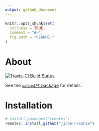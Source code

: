 ```yaml
---
output: github_document
---
```


<!-- README.md is generated from README.Rmd. Please edit that file -->

```r
knitr::opts_chunk$set(
  collapse = TRUE,
  comment = "#>",
  fig.path = "README-"
)
```

# About

[![Travis-CI Build Status](https://travis-ci.org/jjchern/sahie.svg?branch=master)](https://travis-ci.org/jjchern/sahie)

See the [`sahieAPI` package](https://github.com/jjchern/sahieAPI) for details.

# Installation

```R
# install.packages("remotes")
remotes::install_github("jjchern/sahie")
```

